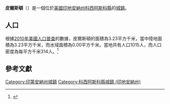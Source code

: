 {{noteTA
|G1=USState
|G2=地名
|G3=Unit
}}
{{Infobox settlement
|name            = 皮爾斯頓
|native_name = Pierceton
|settlement_type          = [[鎮|城鎮]]
|image_skyline            = Pierceton-indiana-downtown.jpg
|imagesize                = 250px
|image_map                = Kosciusko County Indiana Incorporated and Unincorporated areas Pierceton Highlighted 1859598.svg
|mapsize                  = 250px
|subdivision_type         = [[世界政區索引|國家]]
|subdivision_type1        = [[美国州份|州份]]
|subdivision_type2        = [[印地安納州行政區劃|縣]]
|subdivision_name         = [[美国|美国]]
|subdivision_name1        = [[印地安納州|印地安納州]]
|subdivision_name2        = [[科西阿斯科縣_(印地安納州)|科西阿斯科縣]]
|elevation_ft             = 928
|elevation_m              = 283
|timezone                 = [[北美东部时区|CST]]
|area_total_km2           = 3.23
|area_land_km2            = 3.23
|area_water_km2           = 0.00
|area_total_sq_mi         = 
|area_land_sq_mi          = 
|area_water_sq_mi         = 
|population_as_of         = [[2010年美國人口普查|2010]]
|population_footnotes     = 
|population_total         = 1015
|population_density_km2   = auto
|population_density_sq_mi = auto
|utc_offset               = -5
|coordinates              = {{coord|41|11|59|N|85|42|24|W|display=inline,title}}
| coor_pinpoint           = 
| coordinates_footnotes   = 
|timezone_DST             = EDT
|utc_offset_DST           = -4
|postal_code_type         = [[美國郵區編號|郵區編號]]
|postal_code              = 46562
|area_code                = {{link-en|电话区号574|Area code 574|574}}
|blank_name = [[地名信息系统|GNIS ID]]
|blank_info = 441110<ref name="GNIS">{{cite gnis|441110|Pierceton}}</ref>
}}
'''皮爾斯頓'''（{{lang-en|Pierceton}}）是一個位於[[美國|美國]][[印地安納州|印地安納州]][[科西阿斯科縣_(印地安納州)|科西阿斯科縣]]的[[鎮|城鎮]]。

== 人口 ==
根據[[2010年美國人口普查|2010年美國人口普查]]的數據，皮爾斯頓的面積為3.23平方千米，當中陸地面積為3.23平方千米，而水域面積為0.00平方千米。當地共有人口1015人，而人口密度為每平方千米314人。<ref name="GR8">{{cite web|url=http://factfinder2.census.gov|publisher=[[美国人口调查局|美国人口调查局]]|accessdate=2011-05-14|title=American FactFinder|archive-date=2013-09-11|archive-url=https://web.archive.org/web/20130911234518/http://factfinder2.census.gov/|dead-url=no}}</ref>

== 參考文獻 ==
{{reflist}}
{{科西阿斯科縣 (印地安納州)}}
{{Indiana-geo-stub}}
{{DEFAULTSORT:Pierceton, Indiana}}
[[Category:印第安納州城鎮|Category:印第安納州城鎮]]
[[Category:科西阿斯科縣城鎮_(印地安納州)|Category:科西阿斯科縣城鎮 (印地安納州)]]